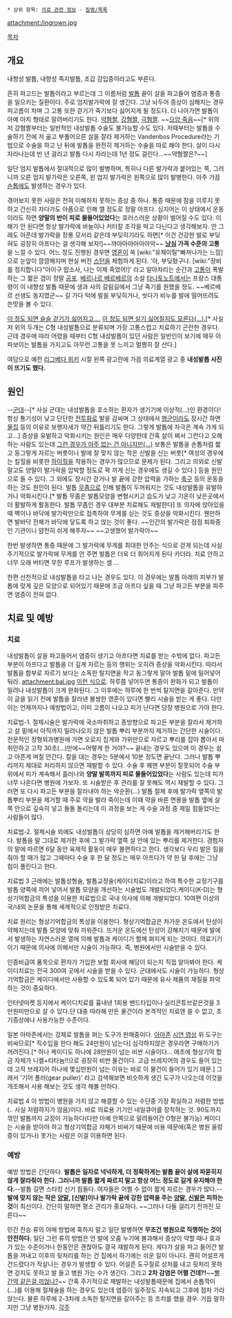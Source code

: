  * 상위 항목: [[의료 관련 정보]] - [[질병/목록]]

attachment:/ingrown.jpg

[[목차]]
== 개요 ==
내향성 발톱, 내향성 족지발톱, 조갑 감입증이라고도 부른다.

흔히 파고드는 발톱이라고 부르는데 그 이름처럼 [[발톱]] 끝이 살을 파고들어 염증과 통증을 일으키는 질환이다. 주로 엄지발가락에 잘 생긴다. 그냥 놔두어 증상이 심해지는 경우 피고름이 차며 그 고통 또한 걷기가 죽기보다 싫어지게 될 정도다. 더 나아가면 발톱이 아예 아치 형태로 말려버리기도 한다. [http://cfile25.uf.tistory.com/original/121ADA3D4F9E3283033C69 약혐짤], [http://cfile8.uf.tistory.com/original/133040344F9E328B125FE9 강혐짤], [http://cfile7.uf.tistory.com/original/194E54364F9E329D34C6C5 극혐짤]. ~~[[으앙 죽음]]~~[* 위의 저 강혐짤부터는 일반적인 내성발톱 수술도 불가능할 수도 있다. 저때부터는 발톱을 수술하기 전에 저 곪고 부풀어오른 살을 잘라 제거하는 Vandenbos Procedure라는 기법으로 수술을 하고 난 뒤에 발톱을 완전히 제거하는 수술을 따로 해야 한다. 살이 다시 자라나는데 반 년 걸리고 발톱 다시 자라는데 1년 정도 걸린다...~~약혐짤은?~~]

일단 엄지 발톱에서 절대적으로 많이 발병하며, 특히나 다른 발가락과 붙어있는 쪽, 그러니까 오른 엄지 발가락은 오른쪽, 왼 엄지 발가락은 왼쪽으로 많이 발병한다. 아주 가끔 [[손톱]]에도 발생하는 경우가 있다.

겪어보지 못한 사람은 전혀 이해하지 못하는 증상 중 하나. 통증 때문에 잠을 이루지 못하고 간신히 자다가도 아픔으로 인해 깰 정도로 정말 아프다. 심지어는 이 상태에서 운동이라도 하면 '''양말의 반이 피로 물들어있었다'''는 호러스러운 상황이 벌어질 수도 있다. 이해가 안 된다면 항상 발가락에 바늘이나 커터칼 조각을 박고 다닌다고 생각해보자. 안 그래도 아픈데 발가락을 장롱 모서리 같은데 부딪히기라도 하면[* 이건 건강한 발로 부딪혀도 굉장히 아프다는 걸 생각해 보자!]~~꺄아아아아아아악~~ '''[[낭심]] 가격 수준의 고통'''을 느낄 수 있다. 어느 정도 진행된 경우면 [[영혼]]이 쏙 [wiki:"유체이탈"빠져나가는 느낌]으로 눈앞이 깜깜해지며 현실 버전 [[스턴]]을 체험하게 된다. '아, 부딪혔구나. [wiki:"장비를 정지합니다"아이구 맙소사, 나는 이제 죽었어!]' 라고 알아차리는 순간과 [[고통]]이 폭발하는 그 짧은 갭이 정말 [[공포]]. [[베르나르 베르베르]]의 소설 [[타나토노트]]에서는 프랑스 대통령이 이 내향성 발톱 때문에 생과 사의 갈림길에서 그냥 죽기를 원했을 정도. ~~베르베르 선생도 동지였군~~ 길 가다 턱에 발을 부딪히거나, 씻다가 비누를 발에 떨어뜨려도 쓴맛을 볼 수 있다.

[http://cfile10.uf.tistory.com/original/172E79334F9E32A50D9BEC 이 정도 되면 슬슬 걷기가 싫어지고….] [http://cfile3.uf.tistory.com/original/14614C384F9E32AB080ABF 이 정도 되면 살기 싫어질지도 모른다(…).][* 사실 저 위의 두개는 C형 내성발톱으로 분류되며 가장 고통스럽고 치료하기 곤란한 경우다. 근데 경우에 따라 어렸을 때부터 C형 내성발톱이 있던 사람은 일반인이 보기에 매우 아파보이는 발톱을 가지고도 아무런 고통을 못 느끼고 멀쩡히 잘 산다.]

여담으로 예전 [[리그베다 위키]] 시절 왼쪽 광고란에 가끔 의료계열 광고 중 '''내성발톱 사진이 뜨기도 했다.'''
== 원인 ==
--[[군대]]--[* 사실 군대는 내성발톱을 호소하는 환자가 생기기에 이상적(...)인 환경이다! 항상 통기성이 낮고 단단한 [[전투화]]로 발을 감싸며 그 상태에서 [[행군]]이라도 장시간 하면 [[물집]] 등의 이유로 보행자세가 약간 뒤틀리기도 한다. 그렇게 발톱에 자극은 계속 가게 되고...] 증상을 유발하고 악화시키는 원인은 매우 다양한데 간혹 살이 쪄서 그런다고 오해하는 사람도 있는데 [http://cfile30.uf.tistory.com/original/190DB33F4F9E32B230E1D4 그런 경우가 아주 없는 건 아니지만(...)] 보통은 발톱을 손톱처럼 짧고 동그랗게 자르는 버릇이나 발에 잘 맞지 않는 작은 신발을 신는 버릇[* 여성의 경우에는 킬힐을 비롯한 [[하이힐]]을 착용하는 경우가 많으므로 문제가 된다. 그리고 의외로 신발 말고도 양말이 발가락을 압박할 정도로 꽉 끼게 신는 경우에도 생길 수 있다.] 등을 원인으로 들 수 있다. 그 외에도 장시간 걷거나 발 끝에 강한 압력을 가하는 [[축구]] 등의 운동을 하는 것도 원인이 된다. 발톱 [[무좀]]으로 인해 발톱이 두꺼워지는 것도 내성발톱을 유발하거나 악화시킨다.[* 발톱 무좀은 발톱모양을 변형시키고 습도가 낮고 기온이 낮은곳에서 더 활발하게 활동한다. 발톱 무좀인 경우 대부분 치료해도 재발한다] 또 의자에 앉아있을 때 벽이나 바닥에 발가락만으로 접촉하여 무게를 싣는 것도 증상을 악화시킨다. 웬만하면 발바닥 전체가 바닥에 닿도록 하고 앉는 것이 좋다. ~~인간의 발가락은 점점 퇴화중인 기관이니 얌전히 쉬게 해주자~~ ~~고생했어 발가락아~~

한번 발생하면 통증 때문에 그 발가락에 무게를 최대한 안주는 식으로 걷게 되는데 사실 주기적으로 발가락에 무게를 안 주면 발톱은 더욱 더 휘어지게 된다 카더라. 치료 안하고 너무 오래 버티면 무한 루프가 발생하는 셈 ... 

한편 선천적으로 내성발톱을 타고 나는 경우도 있다. 이 경우에는 발톱 아래의 피부가 발톱에 맞게 깊은 모양으로 되어있기 때문에 조금 아프다 싶을 때 그냥 파고든 부분을 파주면 염증이 전혀 없다.
== 치료 및 예방 ==
=== 치료 ===
내성발톱이 살을 파고들어서 염증이 생기고 아프다면 치료를 받는 수밖에 없다. 파고든 부분이 아프다고 발톱을 더 깊게 자르는 등의 행위는 오히려 증상을 악화시킨다. 따라서 발톱을 함부로 자르기 보다는 소독한 탈지면을 작고 동그랗게 말아 발톱 밑에 밀어넣어둬라. 
attachment:bal.jpg
[http://upload.wikimedia.org/wikipedia/commons/thumb/3/35/Ingrown_toenail_toothpick.jpg/220px-Ingrown_toenail_toothpick.jpg 이런 식으로]. 하루쯤 넣어두면 통증이 완화가 되고 발톱이 밀려나 내성발톱이 크게 완화된다. 그 이후에는 하루에 한 번씩 탈지면을 갈아준다. 만약 이 글을 읽기 전에 발톱을 잘라낸 불쌍한 영혼이 있다면 빨리 시술을 받는 게 좋다. 다만 이는 언제까지나 예방법이고, 이미 고름이 나오고 피가 난다면 당장 병원으로 가야 한다.

치료법-1. 절제시술은 발가락에 국소마취하고 종방향으로 파고든 부분을 잘라서 제거하고 살 밑에서 아직까지 밀려나오지 않은 발톱 뿌리 부분까지 제거하는 간단한 시술이다. 전문적인 정형외과병원에 가면 오로지 집게와 가위만으로 자르고 뿌리를 잡아 뽑아서 마취안하고 고작 30초(...)만에~~어떻게 한 거야?~~ 끝내는 경우도 있으며 이 경우는 쉽고 아픈게 며칠 안간다. 칼을 대는 경우는 5분에서 10분 정도면 끝난다. 그러나 발톱 뿌리까지 제대로 처리하지 않으면 재발할 수 있다. 수술 후 꿰맨 부분이 잘못되어 수술 부위에서 피가 계속해서 흘러나와 '''양말 발목까지 피로 물들어있었다'''는 사람도 있는데 피가 너무 나온다면 병원에 가보자. 또 시술받은 후 관리를 잘 못해도 역시 재발할 수 있다. 그러면 또 다시 파고든 부분을 잘라내야 하는 악순환(...) 발톱 절제 후에 발가락 옆쪽의 발톱뿌리 부분을 제거할 때 주로 약을 발라 죽이는데 이때 약을 바른 면봉을 발톱 옆에 살쪽 안으로 깊숙히 넣고 돌돌 돌리는데 이 과정을 보는 게 수술 과정 중 제일 힘들었다는 사람들이 많다.

치료법-2. 절제시술 외에도 내성발톱이 상당히 심하면 아예 발톱을 제거해버리기도 한다. 발톱을 말 그대로 제거한 후에 그 발가락 옆쪽 살 안에 있는 뿌리를 제거한다. 경험자의 말에 따르면 6달 동안 육제적 활동이 매우 불편하다고 한다. 생각보다 우리 발은 힘을 줘야 할 때가 많고 그때마다 수술 후 한 달 정도는 매우 아프다가 약 한 달 후에는 그냥 힘이 풀린다고 한다. 

치료법 3
근래에는 발톱성형술, 발톱교정술(케이디치료)이라고 하여 특수한 교정기구를 발톱 양쪽에 끼어 넣어서 발톱 모양을 개선하는 시술법도 개발되었다.케이디(K-D)는 형상기억합금의 특성을 이용한 치료법으로 국내 의사에 의해 개발되었다. 10여편 이상의 국/내외 논문을 통해 세계적으로 인정받은 치료다.

치료 원리는 형상기억합금의 특성을 이용한다. 형상기억합금은 차가운 온도에서 탄성이 약해지는데 발톱 모양에 맞춰 끼워준다. 뜨거운 온도에선 탄성이 강해지기 때문에 발에서 발생하는 자연스러운 열에 의해 발톱과 케이디가 함께 펴지게 되는 것이다. 의료기기이기 때문에 의사에 의해서만 시술이 가능하다. 즉, 병원에서만 시술받을 수 있다.

인증비급여 품목으로 환자가 가입한 보험 회사에 해당이 되는지 직접 알아봐야 한다. 케이디치료는 전국 300여 곳에서 시술을 받을 수 있다. 군대에서도 시술이 가능하다. 형상기억합금은 케이디에서만 사용할 수 있도록 되어 있기 때문에 유사 제품의 재질을 파악하는 것이 중요하다.

인터넷마켓 등지에서 케이디치료를 흉내낸 1회용 밴드타입이나 실리콘튜브같은것을 3만원미만으로 살 수 있다.단 대충 따라해 만든 물건이라 본격적인 치료엔 쓸 수 없고, 초기증상에나 사용가능한 수준이다. 

일본 아마존에서는 강제로 발톱을 펴는 도구가 판매중이다. [http://www.amazon.co.jp/ファインハーツ-巻き爪ロボ-Ａタイプ/dp/B00KOHDZC4/ref=sr_1_1?s=hpc&ie=UTF8&qid=1422252794&sr=1-1&keywords=巻き爪ロボ 아마존] [http://youtu.be/VZIK5g1n3ig 시연 영상]
위 도구는 비싸므로[* 직수입을 한다 해도 24만원이 넘는다] 심각하지않은 경우라면 구매하기가 꺼려진다.[* 허나 케이디도 하나에 28만원이 넘는 비싼 시술이다... 애초에 형상기억 합금 자체가 니켈+티타늄!!으로 굉장히 비싼 물건이다. 고급 브레지어의 경우도 들어 있는데 고작 브레지어 하나에 몇십만원이 넘는 이유는 바로 이 물건이 들어가 있기 때문.] 그래서 '기어 풀러(gear puller)' 라고 검색해보면 비슷하게 생긴 도구가 나오는데 이것을 개조해서 사용 해보는 것도 생각 해볼 만하다.

치료법 4
이 방법이 병원을 가지 않고 해결할 수 있는 수단중 가장 확실하고 저렴한 방법(.. 사실 저렴하지가 않음)이다. 바로 의료용 기기인 네일큐어를 장착하는 것. 90도까지 꺾인 발톱까지 교정이 가능하다(다만 아예 안쪽으로 말려들어간 O형은 불가능) 케이디는 시술을 받아야 하고 형상기억합금 자체가 비싸기 때문에 비용 때문에(혹은 병원 울렁증이 있거나) 못가는 사람은 이걸 이용하면 된다.
=== 예방 ===
예방 방법은 간단하다. '''발톱은 일자로 넉넉하게, 더 정확하게는 발톱 끝이 살에 파묻히지 않게 잘라줘야 한다. 그러니까 발톱 짧게 짜르지 말고 항상 어느 정도로 길게 유지해야 한다.'''--발톱 길면 스타킹 신기 힘들다. 여자들은 어쩔 수 없이 짧게 자르는 경우가 많다.-- '''발에 맞지 않는 작은 [[양말]], [신발]이나 발가락 끝에 강한 압력을 주는 [[양말]], [[신발]]은 피하는 것'''이 최선이다. 간단히 말하면 평소 관리가 중요하다. ~~그러나 다들 걸리기 전까진 모른다~~

민간 전승 류의 야매 방법에 혹하지 말고 일단 발병하면 '''무조건 병원으로 직행하는 것이 안전하다.''' 일단 그런 류의 방법은 언 발에 오줌 누기에 불과해서 증상이 약할 때나 효과가 있는 수준이거나 한동안은 괜찮아도 결국 재발하게 된다. 게다가 살을 파고 들어간 발톱을 꺼내고 이후의 뒷처리를 하는 건 집에서 하기에는 쉬운 일이 아니다. 괜히 어설프게 건드렸다가 작살나는 경우가 발생할 수 있다. 어설픈 도구질로 상처를 내고 뒷처리 못하면 걷지도 못하고 발 들고 병원 가는 수가 생긴다. 그리고 '''2차 감염은 어쩔 건데?!'''~~[[물 같은 걸 끼얹나?|빨간약 같은걸 끼얹나?]]~~ 간혹 주기적으로 재발하는 내성발톱때문에 집에서 손톱깍이(...)를 이용해 절제술을 하는 경우도 있는데 염증이 일주정도 지속되고 그후에 점차 가라앉는다. 물론 하루에 2-3차례 소독한 탈지면을 갈아주는 등 조치를 했을 경우. 거듭 말하지만 그냥 병원가자.
[[각주]]
